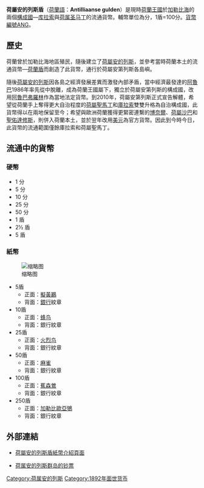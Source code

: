{{noteTA
|G1=地名
}}
{{Infobox Currency
| currency_name_in_local = Netherlands Antillean guilder<small>{{en icon}}</small><br>Antilliaanse gulden <small>{{nl icon}}</small>
| image_1 = 
| image_title_1 = 
| image_2 = 
| image_title_2 = 
| iso_code = ANG
| using_countries =
;正在流通
{{CUW}} <br />{{SXM}}
;停止流通
{{flag|荷屬安的列斯}}（已於2010年解散，分裂成庫拉索、荷屬聖馬丁及荷蘭加勒比區）<br />{{flag|荷蘭加勒比區}}（只於2010年流通, 2011年改用美元)
| inflation_rate = 3.6% 
| inflation_source_date = [https://web.archive.org/web/20080118090624/http://www.centralbank.an/tablepopup.php?file=%2Fqb%2F20061%2Findex-03.htm]，2006年第一季
| subunit_ratio_1 =  1/100
| subunit_name_1 = cent {{en icon}}/{{nl icon}}
| symbol = NAƒ, NAGld, ƒ, or Gld
| used_coins = 1, 5, 10, 25, 50 cent, ƒ1, ƒ2½, ƒ5
| used_banknotes = ƒ10, ƒ25, ƒ50, ƒ100, ƒ250
| issuing_authority = [[库拉索與圣马丁中央銀行|库拉索與圣马丁中央銀行]]
| issuing_authority_website = www.centralbank.an
| mint = Joh. Enschedé
| mint_website = www.joh-enschede.nl
}}
'''荷屬安的列斯盾'''（[[荷蘭語|荷蘭語]]：'''Antilliaanse gulden'''）是現時[[荷蘭王國|荷蘭王國]]於[[加勒比海|加勒比海]]的兩個[[構成國|構成國]]—[[库拉索|库拉索]]與[[荷属圣马丁|荷属圣马丁]]的流通貨幣。輔幣單位為分，1盾=100分。[[ISO_4217|貨幣編號]]ANG。

==歷史==
荷蘭曾於加勒比海地區殖民，隨後建立了[[荷屬安的列斯|荷屬安的列斯]]，並參考當時荷蘭本土的流通貨幣—[[荷蘭盾|荷蘭盾]]而創造了此貨幣，通行於荷屬安第列斯各島嶼。

隨後[[荷屬安的列斯|荷屬安的列斯]]因各島之經濟發展差異而激發內部矛盾，當中經濟最發達的[[阿魯巴|阿魯巴]]1986年率先從中脫離，成為荷蘭王國屬下，獨立於荷屬安第列斯的構成國，改用[[阿魯巴弗羅林|阿魯巴弗羅林]]作為當地法定貨幣。到2010年，荷屬安第列斯正式宣告解體，希望從荷蘭手上奪得更大自治程度的[[荷屬聖馬丁|荷屬聖馬丁]]和[[庫拉索|庫拉索]]雙雙升格為自治構成國，此貨幣得以在兩地保留至今；希望與歐洲荷蘭獲得更緊密連繫的[[博奈爾|博奈爾]]、[[荷屬沙巴|荷屬沙巴]]和[[聖佑達修斯|聖佑達修斯]]，則併入荷蘭本土，並於翌年改用[[美元|美元]]為官方貨幣。因此到今時今日，此貨幣的流通範圍僅餘庫拉索和荷屬聖馬丁。

==流通中的貨幣==
===硬幣===
*1 分
*5 分
*10 分
*25 分
*50 分
*1 盾
*2½ 盾
*5 盾

===紙幣===
[[File:Netherlands_Antillean_guilder_banknotes_set.jpg|缩略图]]
*5盾
**正面：[[擬黃鸝|擬黃鸝]]
**背面：[[銀行|銀行]]紋章
*10盾
**正面：[[蜂鸟|蜂鸟]]
**背面：銀行紋章
*25盾
**正面：[[火烈鸟|火烈鸟]]
**背面：銀行紋章
*50盾
**正面：[[麻雀|麻雀]]
**背面：銀行紋章
*100盾
**正面：[[蕉森鶯|蕉森鶯]]
**背面：銀行紋章
*250盾
**正面：[[加勒比|加勒比]][[歐亞鴝|歐亞鴝]]
**背面：銀行紋章

==外部連結==
* [https://papermoneyworld.wordpress.com/2015/06/22/netherlands-antilles-%E8%8D%B7%E5%B1%AC%E5%AE%89%E7%9A%84%E5%88%97%E6%96%AF%E7%9B%BE%E7%B4%99%E5%B9%A3/ 荷屬安的列斯盾紙幣介紹頁面] {{Wayback|url=https://papermoneyworld.wordpress.com/2015/06/22/netherlands-antilles-%E8%8D%B7%E5%B1%AC%E5%AE%89%E7%9A%84%E5%88%97%E6%96%AF%E7%9B%BE%E7%B4%99%E5%B9%A3/ |date=20150622091040 }}
{{Standard numismatics external links
| world_coin_gallery_1_url  = Antilles
| world_coin_gallery_1_name = Netherlands Antilles
| banknote_world_1_url      = netherlands_antilles
| banknote_world_1_name     = Netherlands Antilles
| dollarization_1_url       = 
| dollarization_1_name      = 
| gfd_1_url                 = Netherlands_Antilles
| gfd_1_name                = Netherlands Antilles
| gfd_data_1_url            = 5575
| gfd_data_1_name           = Netherlands Antilles guilder
| show_gfd_excel            = Y
}}
* [http://www.bis-ans-ende-der-welt.net/Curacao-B-En.htm 荷属安的列斯群岛的钞票] {{Wayback|url=http://www.bis-ans-ende-der-welt.net/Curacao-B-En.htm |date=20171023110645 }} {{en}}{{de}}

{{Currencies of the Americas}}

[[Category:荷属安的列斯|Category:荷属安的列斯]]
[[Category:1892年面世货币|Category:1892年面世货币]]